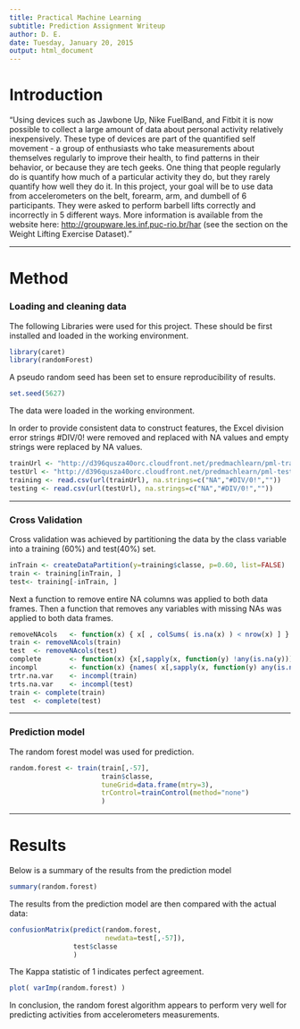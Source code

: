 ```yaml
---
title: Practical Machine Learning
subtitle: Prediction Assignment Writeup
author: D. E.
date: Tuesday, January 20, 2015
output: html_document
---
```

   
    
# Introduction
  
"Using devices such as Jawbone Up, Nike FuelBand, and Fitbit it is now possible to collect a large amount of data about personal activity relatively inexpensively. These type of devices are part of the quantified self movement - a group of enthusiasts who take measurements about themselves regularly to improve their health, to find patterns in their behavior, or because they are tech geeks. One thing that people regularly do is quantify how much of a particular activity they do, but they rarely quantify how well they do it. In this project, your goal will be to use data from accelerometers on the belt, forearm, arm, and dumbell of 6 participants. They were asked to perform barbell lifts correctly and incorrectly in 5 different ways. More information is available from the website here: <http://groupware.les.inf.puc-rio.br/har> (see the section on the Weight Lifting Exercise Dataset)."
  
---
  
# Method
  
### Loading and cleaning data
   
The following Libraries were used for this project. These should be first installed and loaded in the working environment.
  
```r
library(caret)
library(randomForest)
```
  
A pseudo random seed has been set to ensure reproducibility of results.
```r
set.seed(5627)
```
  
The data were loaded in the working environment.
  
In order to provide consistent data to construct features, the Excel division error strings #DIV/0! were removed and replaced with NA values and empty strings were replaced by NA values.
  
```r
trainUrl <- "http://d396qusza40orc.cloudfront.net/predmachlearn/pml-training.csv"
testUrl <- "http://d396qusza40orc.cloudfront.net/predmachlearn/pml-testing.csv"
training <- read.csv(url(trainUrl), na.strings=c("NA","#DIV/0!",""))
testing <- read.csv(url(testUrl), na.strings=c("NA","#DIV/0!",""))
```
---
  
### Cross Validation
  
Cross validation was achieved by partitioning the data by the class variable into a training (60%) and test(40%) set.
  
```r
inTrain <- createDataPartition(y=training$classe, p=0.60, list=FALSE)
train <- training[inTrain, ] 
test<- training[-inTrain, ]
```
  
Next a function to remove entire NA columns was applied to both data frames. Then a function that removes any variables with missing NAs was applied to both data frames.
  
```r
removeNAcols   <- function(x) { x[ , colSums( is.na(x) ) < nrow(x) ] }
train <- removeNAcols(train)
test  <- removeNAcols(test)
complete       <- function(x) {x[,sapply(x, function(y) !any(is.na(y)))] }
incompl        <- function(x) {names( x[,sapply(x, function(y) any(is.na(y)))] ) }
trtr.na.var    <- incompl(train)
trts.na.var    <- incompl(test)
train <- complete(train)
test  <- complete(test)
```
  
---
  
### Prediction model
  
The random forest model was used for prediction.
```r
random.forest <- train(train[,-57],
                       train$classe,
                       tuneGrid=data.frame(mtry=3),
                       trControl=trainControl(method="none")
                       )
```
  
---
  
# Results
  
Below is a summary of the results from the prediction model

```r
summary(random.forest)
```
  
The results from the prediction model are then compared with the actual data:
  
```r
confusionMatrix(predict(random.forest,
                        newdata=test[,-57]),
                test$classe
                )
```
  
The Kappa statistic of 1 indicates perfect agreement.
  
```r
plot( varImp(random.forest) )
```
  
In conclusion, the random forest algorithm appears to perform very well for predicting activities from accelerometers measurements.

